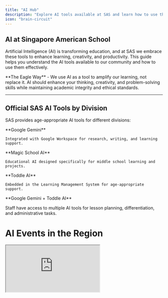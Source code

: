 ```yaml
---
title: "AI Hub"
description: "Explore AI tools available at SAS and learn how to use them effectively and responsibly"
icon: "brain-circuit"
---
```


## AI at Singapore American School

Artificial Intelligence (AI) is transforming education, and at SAS we embrace these tools to enhance learning, creativity, and productivity. This guide helps you understand the AI tools available to our community and how to use them effectively.

<Note>
  **The Eagle Way** - We use AI as a tool to amplify our learning, not replace it. AI should enhance your thinking, creativity, and problem-solving skills while maintaining academic integrity and ethical standards.
</Note>

---

## Official SAS AI Tools by Division

SAS provides age-appropriate AI tools for different divisions:

<CardGroup cols={3}>
  <Card title="High School (9-12)" icon="graduation-cap" color="#1A4190">
    **Google Gemini**

    Integrated with Google Workspace for research, writing, and learning support.
  </Card>
  <Card title="Middle School (6-8)" icon="school" color="#E51322">
    **Magic School AI**

    Educational AI designed specifically for middle school learning and projects.
  </Card>
  <Card title="Elementary (1-5)" icon="child" color="#1A4190">
    **Toddle AI**

    Embedded in the Learning Management System for age-appropriate support.
  </Card>
</CardGroup>

<Card title="Faculty & Staff" icon="chalkboard-user" color="#E51322">
  **Google Gemini + Toddle AI**

  Staff have access to multiple AI tools for lesson planning, differentiation, and administrative tasks.
</Card>

# AI Events in the Region

<iframe src="https://script.google.com/a/macros/sas.edu.sg/s/AKfycbzU5LFBLg1sa_1p0oSyfaAujBrROAw5tsr2OhJ1z_bdc9FjqVD2RzY3-Qrf_KHcH6J5/exec" sandbox="allow-scripts allow-same-origin allow-popups allow-popups-to-escape-sandbox allow-top-navigation" allowfullscreen loading="lazy" title="Upcoming Events" />

---

### Google Gemini (High School & Staff)

<Card title="Google Gemini - High School Official AI" icon="google" color="#1A4190">
  **Google Gemini** is the official AI tool for High School students and all staff, integrated with Google Workspace at SAS.

  **Access:** Built into Gmail, Google Docs, Google Sheets, Google Slides, and Google Meet
</Card>

<CardGroup cols={2}>
  <Card title="For Students" icon="graduation-cap" color="#E51322">
    - Research assistance
    - Writing support and brainstorming
    - Study help and concept explanations
    - Project planning
    - Language learning
  </Card>
  <Card title="For Faculty & Staff" icon="chalkboard-user" color="#1A4190">
    - Lesson planning
    - Content creation
    - Differentiation support
    - Administrative tasks
    - Communication drafting
  </Card>
</CardGroup>

**Key Features:**

- **Integrated with Google Workspace** - Works directly in Docs, Gmail, Sheets
- **Multi-modal** - Understands text, images, and documents
- **Real-time collaboration** - Use AI while working with others
- **SAS managed** - Monitored and controlled by SAS IT for safety

<Tip>
  [Learn how to use Gemini →](/ai-resources/gemini-guide)
</Tip>

---

## Other AI Tools (For Awareness)

While Gemini is our official tool, you may encounter other AI tools. Here's what you should know:

### ChatGPT (OpenAI)

<AccordionGroup>
  <Accordion title="What is ChatGPT?" icon="comment">
    **ChatGPT** is a conversational AI developed by OpenAI. It's one of the most popular AI tools globally.

    **Access:**

    - Free version: chat.openai.com
    - Paid version (ChatGPT Plus): \$20/month
    - Not officially provided by SAS

    **Capabilities:**

    - General knowledge questions
    - Writing assistance
    - Code generation
    - Creative projects
    - Problem-solving
  </Accordion>
  <Accordion title="SAS Policy on ChatGPT" icon="shield">
    **ChatGPT is NOT officially supported at SAS.**

    **Important Guidelines:**

    - Always use Gemini (official SAS tool) first
    - If using ChatGPT for personal learning, follow academic integrity policies
    - Never share SAS confidential information with ChatGPT
    - Teachers may have specific policies - always ask first
    - Document any AI use in your academic work

    **Data Privacy Concern:** ChatGPT is external to SAS and not managed by our IT department.
  </Accordion>
</AccordionGroup>

### Claude (Anthropic)

<AccordionGroup>
  <Accordion title="What is Claude?" icon="robot">
    **Claude** is an AI assistant developed by Anthropic, focused on safety and helpfulness.

    **Access:**

    - Free version: claude.ai
    - Paid version (Claude Pro): \$20/month
    - Not officially provided by SAS

    **Capabilities:**

    - Long document analysis
    - Complex reasoning
    - Code assistance
    - Research support
    - Nuanced conversations
  </Accordion>
  <Accordion title="SAS Policy on Claude" icon="shield">
    **Claude is NOT officially supported at SAS.**

    **Same guidelines as ChatGPT:**

    - Prefer Gemini (official SAS tool)
    - Follow academic integrity policies if using
    - Don't share SAS confidential information
    - Check with teachers before using for assignments
    - Always cite AI use appropriately
  </Accordion>
</AccordionGroup>

### Microsoft Copilot

<AccordionGroup>
  <Accordion title="What is Microsoft Copilot?" icon="microsoft">
    **Microsoft Copilot** is AI integrated into Microsoft 365 applications (Word, Excel, PowerPoint, Teams).

    **Access:**

    - Available in Microsoft 365 apps
    - Enterprise version requires subscription
    - Check with IT about SAS availability

    **Capabilities:**

    - Document drafting and editing
    - Data analysis in Excel
    - Presentation creation
    - Email composition
    - Meeting summaries
  </Accordion>
  <Accordion title="SAS Availability" icon="circle-question">
    **Status: Check with IT Support**

    Microsoft Copilot may be available for faculty/staff through SAS's Microsoft 365 license. Contact [ithelp@sas.edu.sg](mailto:ithelp@sas.edu.sg) to confirm availability and access.
  </Accordion>
</AccordionGroup>

### Other AI Tools

<Accordion title="Specialized AI Tools" icon="wand-magic-sparkles">
  **You may encounter other AI tools for specific purposes:**

  **Image Generation:**

  - DALL-E (OpenAI)
  - Midjourney
  - Stable Diffusion
  - Adobe Firefly

  **Code Assistance:**

  - GitHub Copilot
  - Replit AI
  - Cursor

  **Research & Writing:**

  - Perplexity AI
  - Quillbot
  - Grammarly (AI-enhanced)

  **Presentation & Design:**

  - Canva Magic (AI features in Canva)
  - Beautiful.ai
  - Gamma

  **SAS Policy:** Unless specifically approved for a project or class, use Gemini as your primary AI tool. Specialized tools should only be used with teacher permission and proper documentation.
</Accordion>

---

## Comparing AI Tools

### Feature Comparison

| Feature                           | Gemini (HS/Staff)   | Magic School (MS) | Toddle AI (ES)     | ChatGPT       | Claude        |
| --------------------------------- | ------------------- | ----------------- | ------------------ | ------------- | ------------- |
| **SAS Official**                  | ✅ HS & Staff        | ✅ Middle School   | ✅ Elementary       | ❌ No          | ❌ No          |
| **Who Can Use**                   | Grades 9-12 + Staff | Grades 6-8        | Grades 1-5 + Staff | Personal only | Personal only |
| **Google Workspace Integration**  | ✅ Yes               | ⚠️ Limited        | ❌ No               | ❌ No          | ❌ No          |
| **LMS Integration**               | ❌ No                | ✅ Yes             | ✅ Yes (Toddle)     | ❌ No          | ❌ No          |
| **Free Access**                   | ✅ Yes (SAS)         | ✅ Yes (SAS)       | ✅ Yes (SAS)        | ✅ Limited     | ✅ Limited     |
| **Data Privacy (SAS Managed)**    | ✅ Yes               | ✅ Yes             | ✅ Yes              | ❌ No          | ❌ No          |
| **Age-Appropriate**               | ✅ HS                | ✅ MS              | ✅ ES               | ⚠️ 13+        | ⚠️ 13+        |
| **Multi-modal (images, text)**    | ✅ Yes               | ✅ Yes             | ⚠️ Limited         | ✅ Yes (Plus)  | ✅ Yes         |
| **Real-time Web Search**          | ✅ Yes               | ⚠️ Limited        | ❌ No               | ⚠️ Limited    | ❌ No          |
| **Academic Integrity Monitoring** | ✅ Yes               | ✅ Yes             | ✅ Yes              | ❌ No          | ❌ No          |

### When to Use Which Tool

<Steps>
  <Step title="Use Your Division's Official AI Tool">
    **High School (Grades 9-12):**

    - Use **Google Gemini** for all schoolwork
    - Integrated with Google Workspace
    - [Gemini Guide](/ai-resources/gemini-guide)

    **Middle School (Grades 6-8):**

    - Use **Magic School AI** for assignments
    - Designed for middle school curriculum
    - Ask your teacher for access instructions

    **Elementary School (Grades 1-5):**

    - Use **Toddle AI** within your LMS
    - Age-appropriate and teacher-guided
    - Embedded in your learning platform

    **Why:** These are SAS-approved, monitored, and age-appropriate
  </Step>
  <Step title="Consider External Tools (With Permission Only)">
    **You might use other tools when:**

    - Teacher explicitly approves a specific tool for a project
    - Comparing AI responses for educational purposes
    - Personal learning outside of assignments
    - Specialized features not in SAS tools

    **Always:** Document your use and follow academic integrity guidelines
  </Step>
  <Step title="Avoid External Tools for Academic Work">
    **Don't use ChatGPT, Claude, or other external AI without permission for:**

    - Graded assignments
    - Tests or quizzes
    - Writing that represents your own work
    - Projects where AI use is prohibited

    **Result:** May violate academic integrity policy
  </Step>
</Steps>

---

## How AI Tools Work

### Understanding AI Basics

<Accordion title="What is a Large Language Model (LLM)?" icon="brain">
  AI tools like Gemini, ChatGPT, and Claude are based on **Large Language Models (LLMs)** - AI systems trained on vast amounts of text data to understand and generate human-like responses.

  **Key Points:**

  - AI predicts the most likely next words based on patterns in training data
  - AI doesn't "know" things like humans - it recognizes patterns
  - Responses are generated, not retrieved from a database
  - AI can make mistakes (called "hallucinations")
  - Quality of output depends on quality of your input (prompts)
</Accordion>

<Accordion title="How to Get Better Results (Prompt Engineering)" icon="message">
  **Effective Prompting:**

  1. **Be Specific**
     - ❌ "Tell me about history"
     - ✅ "Explain the causes of World War II in 3 main points"
  2. **Provide Context**
     - ❌ "Help with my essay"
     - ✅ "I'm writing a 5-paragraph persuasive essay for 10th grade English about renewable energy. Can you help me brainstorm three supporting arguments?"
  3. **Ask for Format**
     - "Explain this in bullet points"
     - "Create a table comparing..."
     - "Write this for a middle school audience"
  4. **Iterate and Refine**
     - Start broad, then get specific
     - Ask follow-up questions
     - Request clarification or examples
  5. **Set Constraints**
     - "In 100 words or less..."
     - "Using only sources from 2020-2024..."
     - "Appropriate for grade 8 reading level..."
</Accordion>

<Accordion title="What AI Can and Cannot Do" icon="scale-balanced">
  **AI Can:** ✅ Explain complex concepts in simpler terms ✅ Generate ideas and brainstorm ✅ Provide examples and analogies ✅ Help organize thoughts and outlines ✅ Draft and edit text ✅ Translate languages ✅ Summarize long documents ✅ Answer questions based on training data

  **AI Cannot:** ❌ Think creatively like humans ❌ Understand context like people ❌ Access real-time information (unless explicitly enabled) ❌ Guarantee accuracy (can produce false information) ❌ Replace critical thinking and learning ❌ Understand emotions and nuance perfectly ❌ Make ethical decisions for you ❌ Access SAS-specific information unless provided
</Accordion>

---

## AI Safety & Privacy

### Data Privacy Considerations

<Warning>
  **NEVER share the following with ANY AI tool:**

  - Personal identification numbers (NRIC, passport, student ID)
  - Passwords or security credentials
  - Financial information (credit cards, bank accounts)
  - Private family information
  - Other students' personal data
  - Confidential SAS information
  - Photos of people without permission
</Warning>

<CardGroup cols={2}>
  <Card title="Gemini (SAS Managed)" icon="shield-check" color="#1A4190">
    **Data Handling:**

    - Managed by SAS IT
    - Subject to SAS data policies
    - Integrated with Google Workspace security
    - Activity may be monitored for safety

    **More Secure For:**

    - School-related work
    - Assignments and projects
    - Collaboration with classmates
  </Card>
  <Card title="External AI Tools" icon="globe" color="#E51322">
    **Data Handling:**

    - NOT managed by SAS
    - Subject to external privacy policies
    - Data may be used for training
    - Limited SAS oversight

    **Use Caution When:**

    - Using for personal learning
    - Sharing any information
    - Working on sensitive topics
  </Card>
</CardGroup>

### Age Restrictions

<Info>
  **Know the age requirements:**

  - **ChatGPT:** 13+ (Free), 18+ (Plus without parental consent)
  - **Claude:** 13+ (with parental consent)
  - **Gemini:** 13+ (18+ in some regions)
  - **Copilot:** Varies by license

  Always check with parents/guardians before creating accounts on external AI platforms.
</Info>

---

## Best Practices for AI Use at SAS

### The SAS AI Framework

<Steps>
  <Step title="1. Use AI to Learn, Not to Replace Learning">
    **Good Use:**

    - Ask AI to explain a difficult concept
    - Have AI generate practice problems
    - Use AI to check your understanding

    **Poor Use:**

    - Copy AI-generated essays without understanding
    - Use AI to complete all your homework
    - Rely on AI instead of learning the material
  </Step>
  <Step title="2. Always Cite AI Use">
    When using AI for any academic work:

    - Document which AI tool you used
    - Explain how you used it
    - Cite AI-generated content appropriately
    - Follow your teacher's citation requirements

    **Example Citation:**

    > "I used Google Gemini to brainstorm initial ideas for this essay and to check grammar in my final draft."
  </Step>
  <Step title="3. Verify AI Information">
    AI can make mistakes!

    - Don't assume AI responses are always accurate
    - Cross-check important facts with reliable sources
    - Verify citations and references AI provides
    - Use critical thinking to evaluate AI output
  </Step>
  <Step title="4. Use AI Ethically">
    Follow [AI Ethics & Responsible Use](/ai-resources/ai-ethics) and [Academic Integrity](/ai-resources/ai-academic-integrity) guidelines:

    - Respect academic honesty policies
    - Don't use AI to cheat
    - Consider bias in AI responses
    - Respect intellectual property
    - Protect privacy (yours and others')
  </Step>
  <Step title="5. Ask When Unsure">
    **Before using AI for any assignment:**

    - Check the assignment instructions
    - Ask your teacher if AI use is permitted
    - Clarify how AI should be cited
    - Understand boundaries and expectations
  </Step>
</Steps>

---

## Getting Started with AI at SAS

### For Students

<Accordion title="New to AI? Start Here" icon="rocket">
  **Step 1: Learn About Gemini** Read the [Gemini Usage Guide](/ai-resources/gemini-guide) to understand SAS's official AI tool.

  **Step 2: Understand the Rules** Review [AI Academic Integrity](/ai-resources/ai-academic-integrity) to know what's allowed.

  **Step 3: Practice Responsibly** Start with low-stakes activities:

  - Ask Gemini to explain a homework concept
  - Have Gemini quiz you on study material
  - Use Gemini to brainstorm project ideas

  **Step 4: Ask Your Teacher** Before using AI for graded work, always confirm it's permitted.
</Accordion>

### For Teachers

<Accordion title="Integrating AI in Your Classroom" icon="chalkboard-user">
  **Resources for Educators:**

  - [Gemini for Educators Guide](/ai-resources/gemini-guide#for-teachers)
  - [Setting AI Policies for Your Class](/ai-resources/ai-academic-integrity#teacher-guidance)
  - [AI Ethics Curriculum](/ai-resources/ai-ethics)

  **Contact EdTech for Support:**

  - Lesson plan integration
  - AI literacy curriculum
  - Student training sessions
  - Policy development

  Email: [edtech@sas.edu.sg](mailto:edtech@sas.edu.sg)
</Accordion>

### For Parents

<Accordion title="Supporting Your Child's AI Learning" icon="users">
  **Understanding AI at SAS:**

  - SAS uses Google Gemini as the official AI tool
  - AI is used to enhance learning, not replace it
  - Academic integrity policies apply to AI use
  - Age-appropriate guidelines are in place

  **Questions to Ask Your Child:**

  - "How are you using AI for schoolwork?"
  - "What has your teacher said about AI for this assignment?"
  - "Can you explain what the AI helped you learn?"

  **Concerns?** Contact your child's teacher or EdTech Support: [edtech@sas.edu.sg](mailto:edtech@sas.edu.sg)
</Accordion>

---

## Frequently Asked Questions

<AccordionGroup>
  <Accordion title="Why does SAS use different AI tools for each division?" icon="question">
    **Age-Appropriate AI:** SAS provides different AI tools based on developmental stages:

    **Gemini (High School):**

    - More sophisticated research capabilities
    - Integration with Google Workspace for older students
    - Appropriate for college-prep academic work

    **Magic School (Middle School):**

    - Designed specifically for middle school curriculum
    - Age-appropriate content and guardrails
    - Educational focus for grades 6-8

    **Toddle AI (Elementary):**

    - Embedded in familiar LMS platform
    - Teacher-supervised and guided
    - Age-appropriate for grades 1-5

    **Benefits:**

    - Safety and appropriateness for each age group
    - Integration with division-specific systems
    - Teacher oversight and monitoring
  </Accordion>
  <Accordion title="Can I use ChatGPT or Claude for personal learning?" icon="house-user">
    **Yes, with guidelines:**

    ✅ **Allowed:**

    - Personal exploration and curiosity
    - Comparing different AI tools
    - Learning about AI technology
    - Non-academic projects

    ⚠️ **Requirements:**

    - Don't share personal or confidential information
    - Follow age restrictions and parental consent
    - Never use for academic work without teacher permission
    - Apply same ethical standards as with Gemini

    ❌ **Not Allowed:**

    - Using for graded assignments without permission
    - Circumventing SAS AI policies
    - Accessing age-inappropriate content
  </Accordion>
  <Accordion title="Will my teacher know if I used AI?" icon="eye">
    **Possibly, yes:**

    1. **AI Detection Tools:** Teachers may use AI detection software
    2. **Writing Patterns:** AI writing often has distinct patterns teachers recognize
    3. **Gemini Activity:** SAS can monitor Gemini use in Google Workspace
    4. **Content Mismatch:** AI output may not match your typical writing style

    **Best Approach:**

    - Always be transparent about AI use
    - Cite AI assistance appropriately
    - Ask permission before using AI
    - Use AI to learn, not to deceive
  </Accordion>
  <Accordion title="Is AI-generated content plagiarism?" icon="copy">
    **It depends on how you use it:**

    **YES, it's plagiarism if:**

    - You submit AI-generated work as entirely your own
    - You don't cite AI assistance
    - You use AI when it's prohibited
    - You copy AI output without understanding it

    **NO, it's not plagiarism if:**

    - You use AI as a learning tool and cite it
    - You transform AI suggestions into your own work
    - Teacher permits AI use and you document it
    - You use AI for brainstorming and verification only

    See [AI Academic Integrity](/ai-resources/ai-academic-integrity) for detailed guidance.
  </Accordion>
  <Accordion title="Can AI help me with math homework?" icon="calculator">
    **Yes, but use it correctly:**

    ✅ **Good Uses:**

    - "Explain how to solve this type of problem"
    - "What steps should I follow for [concept]?"
    - "Check if my answer is correct and explain why"
    - "Generate similar practice problems"

    ❌ **Poor Uses:**

    - "Solve this problem for me" (and copying the answer)
    - Using AI for all homework without learning
    - Not understanding AI's solution process

    **Remember:** Math is about learning problem-solving, not just getting answers. Use AI to understand concepts, not to bypass learning.
  </Accordion>
  <Accordion title="What if AI gives me wrong information?" icon="triangle-exclamation">
    **AI can and does make mistakes!**

    **What to do:**

    1. Always verify important facts with reliable sources
    2. Cross-check AI information, especially for academic work
    3. Don't trust AI blindly - use critical thinking
    4. Ask your teacher if something seems incorrect
    5. Cite multiple sources, not just AI

    **Common AI Mistakes:**

    - Fabricated citations or sources ("hallucinations")
    - Outdated information (training data cutoff)
    - Misunderstanding your question
    - Confident but incorrect responses
    - Bias in responses
  </Accordion>
</AccordionGroup>

---

## Related Resources

<CardGroup cols={2}>
  <Card title="Gemini Usage Guide" icon="google" color="#1A4190" href="/ai-resources/gemini-guide">
    Learn how to use SAS's official AI tool effectively
  </Card>
  <Card title="AI Ethics & Responsible Use" icon="scale-balanced" color="#E51322" href="/ai-resources/ai-ethics">
    Understand ethical considerations when using AI
  </Card>
  <Card title="AI Academic Integrity" icon="certificate" color="#1A4190" href="/ai-resources/ai-academic-integrity">
    Know the rules for AI use in academic work
  </Card>
  <Card title="Google Workspace" icon="google" color="#E51322" href="/guides/accounts/google-workspace">
    Access your SAS Google account and apps
  </Card>
</CardGroup>

---

## Need Help?

<CardGroup cols={2}>
  <Card title="EdTech Support" icon="chalkboard-user" color="#1A4190" href="mailto:edtech@sas.edu.sg">
    Questions about AI tools and policies

    [edtech@sas.edu.sg](mailto:edtech@sas.edu.sg)
  </Card>
  <Card title="Your Teacher" icon="user" color="#E51322">
    Ask about AI use for specific assignments

    Check class policies and expectations
  </Card>
</CardGroup>

<Info>
  **Remember:** AI is a powerful tool that can enhance your learning when used responsibly. Start with Gemini, follow SAS policies, and always maintain academic integrity!
</Info>